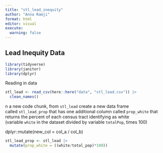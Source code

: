 ```yaml
---
title: "stl_lead_inequity"
author: "Anna Ramji"
format: html
editor: visual
execute:
  warning: false
---
```


## Lead Inequity Data

```r
library(tidyverse)
library(janitor)
library(dplyr)
```

Reading in data

```r
stl_lead <- read_csv(here::here("data", "stl_lead.csv")) |> 
  clean_names()
```

n a new code chunk, from `stl_lead` create a new data frame called `stl_lead_prop` that has one additional column called `prop_white` that returns the percent of each census tract identifying as white (variable `white` in the dataset divided by variable `totalPop`, times 100)

dplyr::mutate(new_col = col_a / col_b)

```r
stl_lead_prop <- stl_lead |> 
  mutate(prop_white = ((white/total_pop)*100))


```
